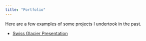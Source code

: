 ```yaml
---
title: "Portfolio"
---
```

Here are a few examples of some projects I undertook in the past.

<ul>
  <li><a href="/portfolio/SchweizerGletscher_Presentation.html" target="_blank">Swiss Glacier Presentation</a></li>
  </li>  
  






